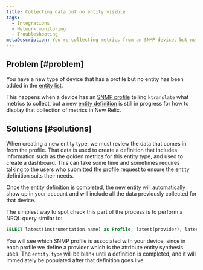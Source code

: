 ```yaml
---
title: Collecting data but no entity visible
tags:
  - Integrations
  - Network monitoring
  - Troubleshooting
metaDescription: You're collecting metrics from an SNMP device, but no entity is being created in New Relic.
---
```


## Problem [#problem]

You have a new type of device that has a profile but no entity has been added in the [entity list](/docs/new-relic-solutions/new-relic-one/core-concepts/new-relic-explorer-view-performance-across-apps-services-hosts#find). 

This happens when a device has an [SNMP profile](https://github.com/kentik/snmp-profiles) telling `ktranslate` what metrics to collect, but a new [entity definition](https://github.com/newrelic/entity-definitions) is still in progress for how to display that collection of metrics in New Relic.

## Solutions [#solutions]

When creating a new entity type, we must review the data that comes in from the profile. That data is used to create a definition that includes information such as the golden metrics for this entity type, and used to create a dashboard. This can take some time and sometimes requires talking to the users who submitted the profile request to ensure the entity definition suits their needs.

Once the entity definition is completed, the new entity will automatically show up in your account and will include all the data previously collected for that device.

The simplest way to spot check this part of the process is to perform a NRQL query similar to:

```sql
SELECT latest(instrumentation.name) as Profile, latest(provider), latest(entity.type) as EntityType FROM Metric WHERE instrumentation.name not in ('heartbeat','ktranslate') AND device_name = 'myDevice'
```

You will see which SNMP profile is associated with your device, since in each profile we define a provider which is the attribute entity synthesis uses. The `entity.type` will be blank until a definition is completed, and it will immediately be populated after that definition goes live.
